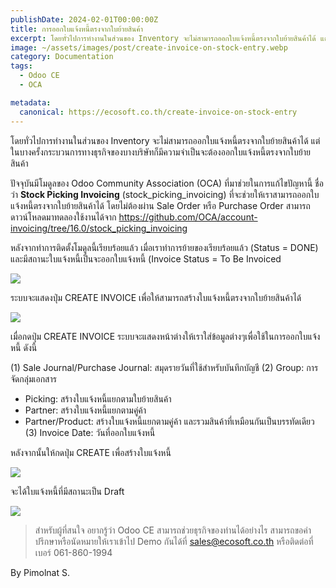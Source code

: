 ```yaml
---
publishDate: 2024-02-01T00:00:00Z
title: การออกใบแจ้งหนี้ตรงจากใบย้ายสินค้า 
excerpt: โดยทั่วไปการทำงานในส่วนของ Inventory จะไม่สามารถออกใบแจ้งหนี้ตรงจากใบย้ายสินค้าได้ แต่ในบางครั้งกระบวนการทางธุรกิจของบางบริษัทก็มีความจำเป็นจะต้องออกใบแจ้งหนี้ตรงจากใบย้ายสินค้า
image: ~/assets/images/post/create-invoice-on-stock-entry.webp
category: Documentation
tags:
  - Odoo CE
  - OCA

metadata:
  canonical: https://ecosoft.co.th/create-invoice-on-stock-entry
---
```


โดยทั่วไปการทำงานในส่วนของ Inventory จะไม่สามารถออกใบแจ้งหนี้ตรงจากใบย้ายสินค้าได้ แต่ในบางครั้งกระบวนการทางธุรกิจของบางบริษัทก็มีความจำเป็นจะต้องออกใบแจ้งหนี้ตรงจากใบย้ายสินค้า

ปัจจุบันมีโมดูลของ Odoo Community Association (OCA) ที่มาช่วยในการแก้ไขปัญหานี้ ชื่อว่า **Stock Picking Invoicing** (stock_picking_invoicing) ที่จะช่วยให้เราสามารถออกใบแจ้งหนี้ตรงจากใบย้ายสินค้าได้ โดยไม่ต้องผ่าน Sale Order หรือ Purchase Order สามารถดาวน์โหลดมาทดลองใช้งานได้จาก https://github.com/OCA/account-invoicing/tree/16.0/stock_picking_invoicing

หลังจากทำการติดตั้งโมดูลนี้เรียบร้อยแล้ว เมื่อเราทำการย้ายของเรียบร้อยแล้ว (Status = DONE) และมีสถานะใบแจ้งหนี้เป็นจะออกใบแจ้งหนี้ (Invoice Status = To Be Invoiced

![](~/assets/images/post/create-invoice-on-stock-entry_1.png)

ระบบจะแสดงปุ่ม CREATE INVOICE เพื่อให้สามารถสร้างใบแจ้งหนี้ตรงจากใบย้ายสินค้าได้

![](~/assets/images/post/create-invoice-on-stock-entry_2.png)

เมื่อกดปุ่ม CREATE INVOICE ระบบจะแสดงหน้าต่างให้เราใส่ข้อมูลต่างๆเพื่อใช้ในการออกใบแจ้งหนี้ ดังนี้

(1) Sale Journal/Purchase Journal: สมุดรายวันที่ใช้สำหรับบันทึกบัญชี
(2) Group: การจัดกลุ่มเอกสาร
  - Picking: สร้างใบแจ้งหนี้แยกตามใบย้ายสินค้า
  - Partner: สร้างใบแจ้งหนี้แยกตามคู่ค้า
  - Partner/Product: สร้างใบแจ้งหนี้แยกตามคู่ค้า และรวมสินค้าที่เหมือนกันเป็นบรรทัดเดียว
(3) Invoice Date: วันที่ออกใบแจ้งหนี้

หลังจากนั้นให้กดปุ่ม CREATE เพื่อสร้างใบแจ้งหนี้

![](~/assets/images/post/create-invoice-on-stock-entry_3.png)

จะได้ใบแจ้งหนี้ที่มีสถานะเป็น Draft


![](~/assets/images/post/create-invoice-on-stock-entry_4.png)


> สำหรับผู้ที่สนใจ อยากรู้ว่า Odoo CE สามารถช่วยธุรกิจของท่านได้อย่างไร สามารถขอคำปรึกษาหรือนัดหมายให้เราเข้าไป Demo กันได้ที่ sales@ecosoft.co.th หรือติดต่อที่เบอร์ 061-860-1994

By Pimolnat S.
